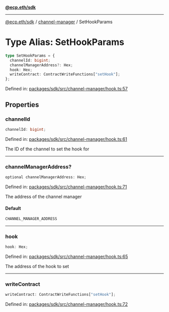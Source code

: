 [**@ecp.eth/sdk**](../../index.mdx)

***

[@ecp.eth/sdk](/sdk-reference/index.mdx) / [channel-manager](/sdk-reference/channel-manager/index.mdx) / SetHookParams

# Type Alias: SetHookParams

```ts
type SetHookParams = {
  channelId: bigint;
  channelManagerAddress?: Hex;
  hook: Hex;
  writeContract: ContractWriteFunctions["setHook"];
};
```

Defined in: [packages/sdk/src/channel-manager/hook.ts:57](https://github.com/ecp-eth/comments-monorepo/blob/main/packages/sdk/src/channel-manager/hook.ts#L57)

## Properties

### channelId

```ts
channelId: bigint;
```

Defined in: [packages/sdk/src/channel-manager/hook.ts:61](https://github.com/ecp-eth/comments-monorepo/blob/main/packages/sdk/src/channel-manager/hook.ts#L61)

The ID of the channel to set the hook for

***

### channelManagerAddress?

```ts
optional channelManagerAddress: Hex;
```

Defined in: [packages/sdk/src/channel-manager/hook.ts:71](https://github.com/ecp-eth/comments-monorepo/blob/main/packages/sdk/src/channel-manager/hook.ts#L71)

The address of the channel manager

#### Default

```ts
CHANNEL_MANAGER_ADDRESS
```

***

### hook

```ts
hook: Hex;
```

Defined in: [packages/sdk/src/channel-manager/hook.ts:65](https://github.com/ecp-eth/comments-monorepo/blob/main/packages/sdk/src/channel-manager/hook.ts#L65)

The address of the hook to set

***

### writeContract

```ts
writeContract: ContractWriteFunctions["setHook"];
```

Defined in: [packages/sdk/src/channel-manager/hook.ts:72](https://github.com/ecp-eth/comments-monorepo/blob/main/packages/sdk/src/channel-manager/hook.ts#L72)
